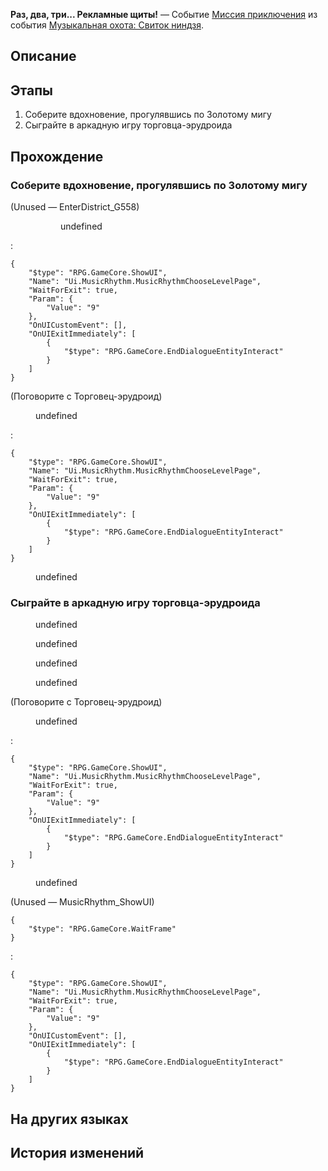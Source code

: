 {{Дополнить|Диалоги.}}
{{Миссия Инфобокс
|id              = 8026118
|Название        = 
|Изображение     = Миссия Освоения Раз, два, три... Рекламные щиты!.png
|Тип             = Миссия приключения
|События         = Музыкальная охота: Свиток ниндзя
|Глава           = Музыкальная охота: Свиток ниндзя
|Условия         = 
|Персонажи       = Первопроходец; Торговец-эрудроид
|СтартЛокация    = Золотой миг
|Мир             = Пенакония
|Локации         = Золотой миг
|Предыдущая      = 
|Следующая       = 
|Награды         = Кредиты*5 000
}}
'''Раз, два, три... Рекламные щиты!''' — Событие [[Миссия приключения]] из события [[Музыкальная охота: Свиток ниндзя]].

==Описание==
{{Описание|<!--официальное описание из Перекрёстка судеб-->}}

==Этапы==
# Соберите вдохновение, прогулявшись по Золотому мигу
# Сыграйте в аркадную игру торговца-эрудроида

==Прохождение==
{{Дополнить}}

===Соберите вдохновение, прогулявшись по Золотому мигу===
{{Описание миссии|локация=Золотой миг|Вы стали менеджером группы, выступающей на Вечере музыки. Ваша группа должна устроить три выступления на сцене в центре кампуса.<br />Прогуляйтесь по Золотому мигу, чтобы помочь Раппе собрать вдохновение.}}
{{Диалог Начало}}

;(Unused &mdash; EnterDistrict_G558)
<!--Unknown TalkSentence: 802619801-->
:<!--Unknown TalkSentence: 802619802-->
::{{Диалог|Стрелка}} undefined
:<!--Unknown TalkSentence: 802619804-->
::{{tx}}
:<pre>{
	"$type": "RPG.GameCore.ShowUI",
	"Name": "Ui.MusicRhythm.MusicRhythmChooseLevelPage",
	"WaitForExit": true,
	"Param": {
		"Value": "9"
	},
	"OnUICustomEvent": [],
	"OnUIExitImmediately": [
		{
			"$type": "RPG.GameCore.EndDialogueEntityInteract"
		}
	]
}</pre>


;(Поговорите с Торговец-эрудроид)
<!--Unknown TalkSentence: 802611439-->
:{{Диалог|Журнал путешествий}} undefined
:<pre>{
	"$type": "RPG.GameCore.ShowUI",
	"Name": "Ui.MusicRhythm.MusicRhythmChooseLevelPage",
	"WaitForExit": true,
	"Param": {
		"Value": "9"
	},
	"OnUIExitImmediately": [
		{
			"$type": "RPG.GameCore.EndDialogueEntityInteract"
		}
	]
}</pre>
:{{Диалог|Выход}} undefined
{{Диалог Конец}}

===Сыграйте в аркадную игру торговца-эрудроида===
{{Описание миссии|локация=Золотой миг|Вы стали менеджером группы, выступающей на Вечере музыки. Ваша группа должна устроить три выступления на сцене в центре кампуса.<br />Вы раздобыли запись бита рекламных щитов. Помогите Раппе собрать вдохновение.}}
{{Диалог Начало}}
:{{tx}}
<!--Unknown TalkSentence: 802619836-->
:{{Диалог|Стрелка}} undefined
:{{Диалог|Стрелка}} undefined
:{{Диалог|Стрелка}} undefined
:{{Диалог|Стрелка}} undefined

;(Поговорите с Торговец-эрудроид)
<!--Unknown TalkSentence: 802611439-->
:{{Диалог|Журнал путешествий}} undefined
:<pre>{
	"$type": "RPG.GameCore.ShowUI",
	"Name": "Ui.MusicRhythm.MusicRhythmChooseLevelPage",
	"WaitForExit": true,
	"Param": {
		"Value": "9"
	},
	"OnUIExitImmediately": [
		{
			"$type": "RPG.GameCore.EndDialogueEntityInteract"
		}
	]
}</pre>
:{{Диалог|Выход}} undefined

;(Unused &mdash; MusicRhythm_ShowUI)
<pre>{
	"$type": "RPG.GameCore.WaitFrame"
}</pre>
:<pre>{
	"$type": "RPG.GameCore.ShowUI",
	"Name": "Ui.MusicRhythm.MusicRhythmChooseLevelPage",
	"WaitForExit": true,
	"Param": {
		"Value": "9"
	},
	"OnUICustomEvent": [],
	"OnUIExitImmediately": [
		{
			"$type": "RPG.GameCore.EndDialogueEntityInteract"
		}
	]
}</pre>
{{Диалог Конец}}

==На других языках==
{{На других языках
|en   = One, Two, Three... Billboards!
|zhs  = 一、二、三…广告牌！
|zht  = 一、二、三……看板！
|ja   = 看板さんが転んだ
|ko   = 1, 2, 3… 광고판!
|es   = Un, dos, tres... ¡Anuncio!
|fr   = Un, deux, trois... Panneau&nbsp;!
|ru   = Раз, два, три... Рекламные щиты!
|th   = หนึ่ง สอง สาม...ป้ายโฆษณา!
|vi   = 1, 2, 3... Bảng Quảng Cáo!
|de   = Eins, zwei, drei ... Werbetafel!
|id   = Satu, Dua, Tiga ... Papan Iklan!
|pt   = Um, Dois, Três... Painéis Publicitários!
}}

==История изменений==
{{История изменений|2.7}}
